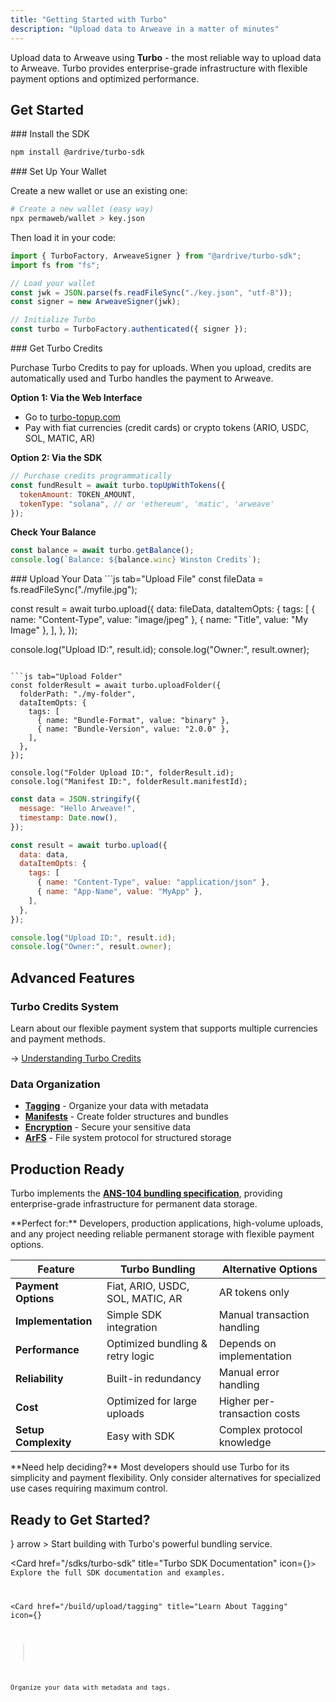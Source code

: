```yaml
---
title: "Getting Started with Turbo"
description: "Upload data to Arweave in a matter of minutes"
---
```


Upload data to Arweave using **Turbo** - the most reliable way to upload data to Arweave. Turbo provides enterprise-grade infrastructure with flexible payment options and optimized performance.

## Get Started

<Steps>
<Step>
### Install the SDK

```bash
npm install @ardrive/turbo-sdk
```

</Step>

<Step>
### Set Up Your Wallet

Create a new wallet or use an existing one:

```bash
# Create a new wallet (easy way)
npx permaweb/wallet > key.json
```

Then load it in your code:

```js
import { TurboFactory, ArweaveSigner } from "@ardrive/turbo-sdk";
import fs from "fs";

// Load your wallet
const jwk = JSON.parse(fs.readFileSync("./key.json", "utf-8"));
const signer = new ArweaveSigner(jwk);

// Initialize Turbo
const turbo = TurboFactory.authenticated({ signer });
```

</Step>

<Step>
### Get Turbo Credits

Purchase Turbo Credits to pay for uploads. When you upload, credits are automatically used and Turbo handles the payment to Arweave.

**Option 1: Via the Web Interface**

- Go to [turbo-topup.com](https://turbo-topup.com)
- Pay with fiat currencies (credit cards) or crypto tokens (ARIO, USDC, SOL, MATIC, AR)

**Option 2: Via the SDK**

```js
// Purchase credits programmatically
const fundResult = await turbo.topUpWithTokens({
  tokenAmount: TOKEN_AMOUNT,
  tokenType: "solana", // or 'ethereum', 'matic', 'arweave'
});
```

**Check Your Balance**

```js
const balance = await turbo.getBalance();
console.log(`Balance: ${balance.winc} Winston Credits`);
```

</Step>

<Step>
### Upload Your Data

<CodeGroup>
```js tab="Upload File"
const fileData = fs.readFileSync("./myfile.jpg");

const result = await turbo.upload({
  data: fileData,
  dataItemOpts: {
    tags: [
      { name: "Content-Type", value: "image/jpeg" },
      { name: "Title", value: "My Image" },
    ],
  },
});

console.log("Upload ID:", result.id);
console.log("Owner:", result.owner);

````

```js tab="Upload Folder"
const folderResult = await turbo.uploadFolder({
  folderPath: "./my-folder",
  dataItemOpts: {
    tags: [
      { name: "Bundle-Format", value: "binary" },
      { name: "Bundle-Version", value: "2.0.0" },
    ],
  },
});

console.log("Folder Upload ID:", folderResult.id);
console.log("Manifest ID:", folderResult.manifestId);
````

```js tab="Upload Raw Data"
const data = JSON.stringify({
  message: "Hello Arweave!",
  timestamp: Date.now(),
});

const result = await turbo.upload({
  data: data,
  dataItemOpts: {
    tags: [
      { name: "Content-Type", value: "application/json" },
      { name: "App-Name", value: "MyApp" },
    ],
  },
});

console.log("Upload ID:", result.id);
console.log("Owner:", result.owner);
```

</CodeGroup>
</Step>
</Steps>

## Advanced Features

### Turbo Credits System

Learn about our flexible payment system that supports multiple currencies and payment methods.

→ [Understanding Turbo Credits](/build/upload/turbo-credits)

### Data Organization

- [**Tagging**](/build/upload/tagging) - Organize your data with metadata
- [**Manifests**](/build/upload/manifests) - Create folder structures and bundles
- [**Encryption**](/build/upload/encryption) - Secure your sensitive data
- [**ArFS**](/build/advanced/arfs) - File system protocol for structured storage

## Production Ready

Turbo implements the **[ANS-104 bundling specification](https://github.com/ArweaveTeam/arweave-standards/blob/master/ans/ANS-104.md)**, providing enterprise-grade infrastructure for permanent data storage.

<Callout type="note">
  **Perfect for:** Developers, production applications, high-volume uploads, and
  any project needing reliable permanent storage with flexible payment options.
</Callout>

| Feature              | Turbo Bundling                   | Alternative Options          |
| -------------------- | -------------------------------- | ---------------------------- |
| **Payment Options**  | Fiat, ARIO, USDC, SOL, MATIC, AR | AR tokens only               |
| **Implementation**   | Simple SDK integration           | Manual transaction handling  |
| **Performance**      | Optimized bundling & retry logic | Depends on implementation    |
| **Reliability**      | Built-in redundancy              | Manual error handling        |
| **Cost**             | Optimized for large uploads      | Higher per-transaction costs |
| **Setup Complexity** | Easy with SDK                    | Complex protocol knowledge   |

<Callout type="info">
  **Need help deciding?** Most developers should use Turbo for its simplicity
  and payment flexibility. Only consider alternatives for specialized use cases
  requiring maximum control.
</Callout>

## Ready to Get Started?

<Cards>
  <Card 
    href="https://turbo.ardrive.net" 
    title="Launch Turbo"
    icon={<Zap />}
    arrow
  >
    Start building with Turbo's powerful bundling service.
  </Card>

<Card href="/sdks/turbo-sdk" title="Turbo SDK Documentation" icon={<Code />}>
  Explore the full SDK documentation and examples.
</Card>

  <Card 
    href="/build/upload/tagging" 
    title="Learn About Tagging"
    icon={<Tag />}
  >
    Organize your data with metadata and tags.
  </Card>
</Cards>

